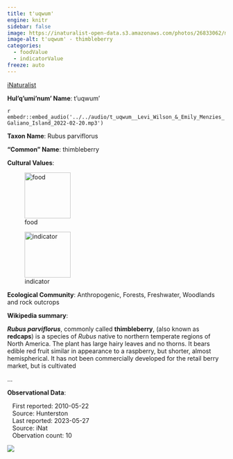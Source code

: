 ```yaml
---
title: t'uqwum'
engine: knitr
sidebar: false
image: https://inaturalist-open-data.s3.amazonaws.com/photos/26833062/medium.jpeg
image-alt: t'uqwum' - thimbleberry
categories:
  - foodValue
  - indicatorValue
freeze: auto
---
```


<div role="img" class="imerss-photo" style="background-image: url(https://inaturalist-open-data.s3.amazonaws.com/photos/26833062/medium.jpeg)" 
 alt="t'uqwum' - thimbleberry">
 <a href="https://www.inaturalist.org/taxa/51646" target="_blank" class="taxonDisplay-iNat-extern">iNaturalist<span class="external-link"></span></a>
</div>

**Hul'q'umi'num' Name**: t'uqwum'

`r embedr::embed_audio('../../audio/t_uqwum__Levi_Wilson_&_Emily_Menzies_Galiano_Island_2022-02-20.mp3')`

**Taxon Name**: Rubus parviflorus

**"Common" Name**: thimbleberry

**Cultural Values**:

:::{layout-nrow=1}
![food](/files/food.svg){width=106px}

![indicator](/files/indicator.svg){width=106px}
:::

**Ecological Community**: Anthropogenic, Forests, Freshwater, Woodlands and rock outcrops

**Wikipedia summary**:
<p class="mw-empty-elt">
</p>

<p><i><b>Rubus parviflorus</b></i>, commonly called <b>thimbleberry</b>, (also known as <b>redcaps</b>) is a species of <i>Rubus</i> native to northern temperate regions of North America. The plant has large hairy leaves and no thorns. It bears edible red fruit similar in appearance to a raspberry, but shorter, almost hemispherical. It has not been commercially developed for the retail berry market, but is cultivated</p>...

**Observational Data**:

|    First reported: 2010-05-22

|    Source: Hunterston

|    Last reported: 2023-05-27

|    Source: iNat

|    Obervation count: 10

![](community_dist.png)
